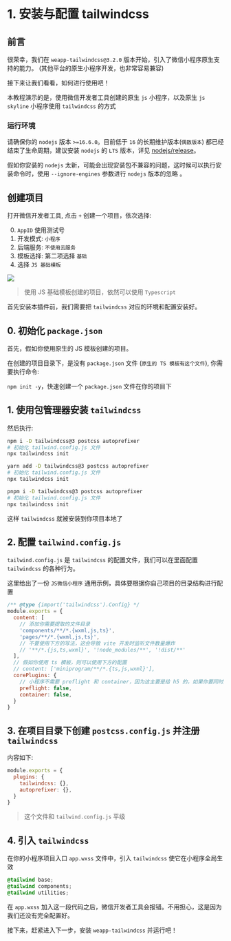 
# 1. 安装与配置 tailwindcss

## 前言

很荣幸，我们在 `weapp-tailwindcss@3.2.0` 版本开始，引入了微信小程序原生支持的能力。 (其他平台的原生小程序开发，也非常容易兼容)

接下来让我们看看，如何进行使用吧！

本教程演示的是，使用微信开发者工具创建的原生 `js` 小程序，以及原生 `js` `skyline` 小程序使用 `tailwindcss` 的方式

### 运行环境

请确保你的 `nodejs` 版本 `>=16.6.0`。目前低于 `16` 的长期维护版本(`偶数版本`) 都已经结束了生命周期，建议安装 `nodejs` 的 `LTS` 版本，详见 [nodejs/release](https://github.com/nodejs/release)。

假如你安装的 `nodejs` 太新，可能会出现安装包不兼容的问题，这时候可以执行安装命令时，使用 `--ignore-engines` 参数进行 `nodejs` 版本的忽略 。

## 创建项目

打开微信开发者工具, 点击 `+` 创建一个项目，依次选择:

0. `AppID` 使用测试号
1. 开发模式: `小程序` 
2. 后端服务: `不使用云服务` 
3. 模板选择: 第二项选择 `基础`
4. 选择 `JS 基础模板`

![](/img/create-project.png)

> 使用 JS 基础模板创建的项目，依然可以使用 `Typescript`

首先安装本插件前，我们需要把 `tailwindcss` 对应的环境和配置安装好。

## 0. 初始化 `package.json`

首先，假如你使用原生的 JS 模板创建的项目。

在创建的项目目录下，是没有 `package.json` 文件 (`原生的 TS 模板有这个文件`), 你需要执行命令:

`npm init -y`，快速创建一个 `package.json` 文件在你的项目下

## 1. 使用包管理器安装 `tailwindcss`

然后执行:

<Tabs>
  <TabItem label="npm" value="npm">
  
```bash
npm i -D tailwindcss@3 postcss autoprefixer
# 初始化 tailwind.config.js 文件
npx tailwindcss init
```

  </TabItem>
  <TabItem label="yarn" value="yarn">
  
```bash
yarn add -D tailwindcss@3 postcss autoprefixer
# 初始化 tailwind.config.js 文件
npx tailwindcss init
```

  </TabItem>
  <TabItem label="pnpm" value="pnpm">
  
```bash
pnpm i -D tailwindcss@3 postcss autoprefixer
# 初始化 tailwind.config.js 文件
npx tailwindcss init
```

  </TabItem>
</Tabs>



这样 `tailwindcss` 就被安装到你项目本地了

## 2. 配置 `tailwind.config.js`

`tailwind.config.js` 是 `tailwindcss` 的配置文件，我们可以在里面配置 `tailwindcss` 的各种行为。

这里给出了一份 `JS微信小程序` 通用示例，具体要根据你自己项目的目录结构进行配置

```js title="tailwind.config.js"
/** @type {import('tailwindcss').Config} */
module.exports = {
  content: [
    // 添加你需要提取的文件目录
    'components/**/*.{wxml,js,ts}',
    'pages/**/*.{wxml,js,ts}',
    // 不要使用下方的写法，这会导致 vite 开发时监听文件数量爆炸
    // '**/*.{js,ts,wxml}', '!node_modules/**', '!dist/**'
  ],
  // 假如你使用 ts 模板，则可以使用下方的配置
  // content: ['miniprogram/**/*.{ts,js,wxml}'],
  corePlugins: {
    // 小程序不需要 preflight 和 container，因为这主要是给 h5 的，如果你要同时开发小程序和 h5 端，你应该使用环境变量来控制它
    preflight: false,
    container: false,
  }
}
```

## 3. 在项目目录下创建 `postcss.config.js` 并注册 `tailwindcss`

内容如下:

```js title="postcss.config.js"
module.exports = {
  plugins: {
    tailwindcss: {},
    autoprefixer: {},
  }
}
```

> 这个文件和 `tailwind.config.js` 平级


## 4. 引入 `tailwindcss`

在你的小程序项目入口 `app.wxss` 文件中，引入 `tailwindcss` 使它在小程序全局生效

```css
@tailwind base;
@tailwind components;
@tailwind utilities;
```

在 `app.wxss` 加入这一段代码之后，微信开发者工具会报错。不用担心，这是因为我们还没有完全配置好。

接下来，赶紧进入下一步，安装 `weapp-tailwindcss` 并运行吧！
